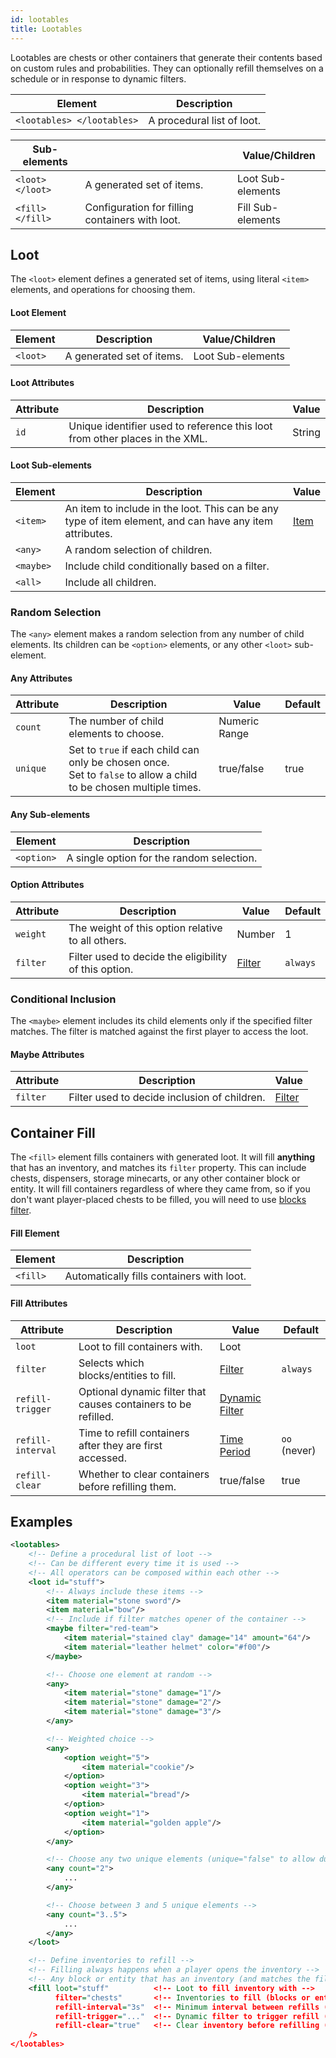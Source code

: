```yaml
---
id: lootables
title: Lootables
---
```


Lootables are chests or other containers that generate their contents based on custom rules and probabilities.
They can optionally refill themselves on a schedule or in response to dynamic filters.

| Element | Description |
|---|---|
| `<lootables> </lootables>` | A procedural list of loot. |

| Sub-elements || Value/Children |
|---|---|---|
| `<loot> </loot>` | A generated set of items. | <span className="badge badge--secondary">Loot Sub-elements</span> |
| `<fill> </fill>` | Configuration for filling containers with loot. | <span className="badge badge--secondary">Fill Sub-elements</span> |

## Loot

The `<loot>` element defines a generated set of items, using literal `<item>` elements, and operations for choosing them.

#### Loot Element

| Element | Description | Value/Children |
|---|---|---|
| `<loot>` | A generated set of items. | <span className="badge badge--secondary">Loot Sub-elements</span> |

#### Loot Attributes

| Attribute | Description | Value |
|---|---|---|
| `id` | Unique identifier used to reference this loot from other places in the XML. | <span className="badge badge--primary">String</span> |

#### Loot Sub-elements

| Element | Description | Value |
|---|---|---|
| `<item>` | An item to include in the loot. This can be any type of item element, and can have any item attributes. | [Item](/docs/modules/gear/items) |
| `<any>` | A random selection of children. |
| `<maybe>` | Include child conditionally based on a filter. |
| `<all>` | Include all children. |

### Random Selection

The `<any>` element makes a random selection from any number of child elements.
Its children can be `<option>` elements, or any other `<loot>` sub-element.

#### Any Attributes

| Attribute | Description | Value | Default |
|---|---|---|---|
| `count` | The number of child elements to choose. | <span className="badge badge--primary">Numeric Range</span> |
| `unique` | Set to `true` if each child can only be chosen once.<br />Set to `false` to allow a child to be chosen multiple times. | <span className="badge badge--primary">true/false</span> | true |

#### Any Sub-elements

| Element | Description |
|---|---|
| `<option>` | A single option for the random selection. |

#### Option Attributes

| Attribute | Description | Value | Default |
|---|---|---|---|
| `weight` | The weight of this option relative to all others. | <span className="badge badge--primary">Number</span> | 1 |
| `filter` | Filter used to decide the eligibility of this option. | [Filter](/docs/modules/mechanics/filters) | `always` |

### Conditional Inclusion

The `<maybe>` element includes its child elements only if the specified filter matches.
The filter is matched against the first player to access the loot.

#### Maybe Attributes

| Attribute | Description | Value |
|---|---|---|
| `filter` | Filter used to decide inclusion of children. | [Filter](/docs/modules/mechanics/filters) |

## Container Fill

The `<fill>` element fills containers with generated loot.
It will fill **anything** that has an inventory, and matches its `filter` property.
This can include chests, dispensers, storage minecarts, or any other container block or entity.
It will fill containers regardless of where they came from, so if you don't want player-placed
chests to be filled, you will need to use [blocks filter](/docs/modules/mechanics/filters#spatial-filters).

#### Fill Element

| Element | Description |
|---|---|
| `<fill>` | Automatically fills containers with loot. |

#### Fill Attributes

| Attribute | Description | Value | Default |
|---|---|---|---|
| `loot` | Loot to fill containers with. | <span className="badge badge--primary">Loot</span> |
| `filter` | Selects which blocks/entities to fill. | [Filter](/docs/modules/mechanics/filters) | `always` |
| `refill-trigger` | Optional dynamic filter that causes containers to be refilled. | [Dynamic Filter](/docs/modules/mechanics/filters#dynamic-filters) |
| `refill-interval` | Time to refill containers after they are first accessed. | [Time Period](/docs/reference/misc/time-periods) | `oo` (never) |
| `refill-clear` | Whether to clear containers before refilling them. | <span className="badge badge--primary">true/false</span> | true |

## Examples

```xml
<lootables>
    <!-- Define a procedural list of loot -->
    <!-- Can be different every time it is used -->
    <!-- All operators can be composed within each other -->
    <loot id="stuff">
        <!-- Always include these items -->
        <item material="stone sword"/>
        <item material="bow"/>
        <!-- Include if filter matches opener of the container -->
        <maybe filter="red-team">
            <item material="stained clay" damage="14" amount="64"/>
            <item material="leather helmet" color="#f00"/>
        </maybe>

        <!-- Choose one element at random -->
        <any>
            <item material="stone" damage="1"/>
            <item material="stone" damage="2"/>
            <item material="stone" damage="3"/>
        </any>

        <!-- Weighted choice -->
        <any>
            <option weight="5">
                <item material="cookie"/>
            </option>
            <option weight="3">
                <item material="bread"/>
            </option>
            <option weight="1">
                <item material="golden apple"/>
            </option>
        </any>

        <!-- Choose any two unique elements (unique="false" to allow duplicates) -->
        <any count="2">
            ...
        </any>

        <!-- Choose between 3 and 5 unique elements -->
        <any count="3..5">
            ...
        </any>
    </loot>

    <!-- Define inventories to refill -->
    <!-- Filling always happens when a player opens the inventory -->
    <!-- Any block or entity that has an inventory (and matches the filter) will be filled -->
    <fill loot="stuff"          <!-- Loot to fill inventory with -->
          filter="chests"       <!-- Inventories to fill (blocks or entities) -->
          refill-interval="3s"  <!-- Minimum interval between refills (default +inf) -->
          refill-trigger="..."  <!-- Dynamic filter to trigger refill (default none) -->
          refill-clear="true"   <!-- Clear inventory before refilling (default true) -->
    />
</lootables>
```